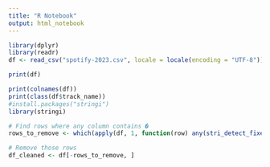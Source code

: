 ```yaml
---
title: "R Notebook"
output: html_notebook
---
```



```r
library(dplyr)
library(readr)
df <- read_csv("spotify-2023.csv", locale = locale(encoding = "UTF-8"))

print(df)

print(colnames(df))
print(class(df$track_name))
#install.packages("stringi")
library(stringi)

# Find rows where any column contains �
rows_to_remove <- which(apply(df, 1, function(row) any(stri_detect_fixed(row, "�"))))

# Remove those rows
df_cleaned <- df[-rows_to_remove, ]



```

